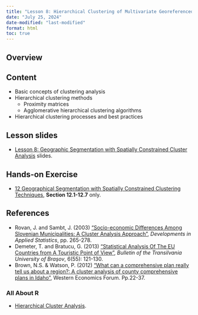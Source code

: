 ```yaml
---
title: "Lesson 8: Hierarchical Clustering of Multivariate Georeferenced Data"
date: "July 25, 2024"
date-modified: "last-modified"
format: html
toc: true
---
```


## Overview

## Content

-   Basic concepts of clustering analysis
-   Hierarchical clustering methods
    -   Proximity matrices
    -   Agglomerative hierarchical clustering algorithms
-   Hierarchical clustering processes and best practices

## Lesson slides

-   [Lesson 8: Geographic Segmentation with Spatially Constrained Cluster Analysis](..\lesson\Lesson08\Lesson08.pdf) slides.

## Hands-on Exercise

-   [12 Geographical Segmentation with Spatially Constrained Clustering Techniques](https://r4gdsa.netlify.app/chap12.html), **Section 12.1-12.7** only.

## References

-   Rovan, J. and Sambt, J. (2003) ["Socio-economic Differences Among Slovenian Municipalities: A Cluster Analysis Approach"](http://mrvar.fdv.uni-lj.si/pub/mz/mz19/rovan.pdf), *Developments in Applied Statistics*, pp. 265-278.\
-   Demeter, T. and Bratucu, G. (2013) ["Statistical Analysis Of The EU Countries from A Touristic Point of View"](https://webbut.unitbv.ro/index.php/Series_V/article/view/5438), *Bulletin of the Transilvania University of Braşov*, 6(55): 121-130.
-   Brown, N.S. & Watson, P. (2012) ["What can a comprehensive plan really tell us about a region?: A cluster analysis of county comprehensive plans in Idaho"](https://ageconsearch.umn.edu/record/176591/files/WEFFall2012v11n2_Brown.pdf), Western Economics Forum. Pp.22-37.

### All About R

-   [Hierarchical Cluster Analysis](http://uc-r.github.io/hc_clustering).
